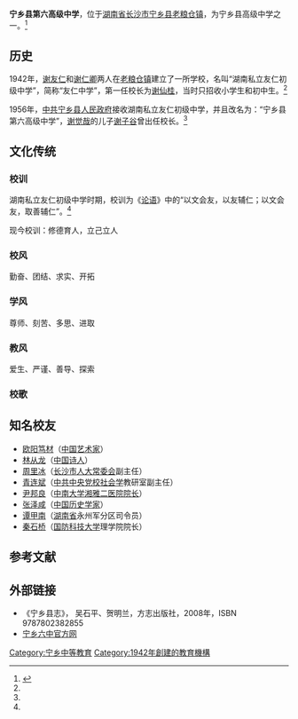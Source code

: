 {{Infobox School
| name                            = 宁乡县第六高级中学<br />宁乡六中
| other_name                      = <small>Ningxiang county Sixth Senior High School </small>
| image                           =
| motto <!-- 校训 -->             = 修德育人，立己立人
| established  <!-- 成立时间 -->  = 1942年 
| religion <!--  宗教 -->         = 
| type   <!-- 类型国立或私立 -->  = [[国立|国立]][[完全中学|完全中学]]
| affiliation   <!-- 办学团体 --> = [[中华人民共和国教育部|中华人民共和国教育部]]
| district <!-- 所属国省市县 -->  = {{CHN}}[[湖南省|湖南省]][[长沙市|长沙市]][[宁乡县|宁乡县]]
| grades  <!-- 年级数目 -->       = 
| president <!-- 校监 -->         =
| principal  <!-- 校长 -->        = 刘亚军
| dean   <!-- 主任 -->            =
| sc    <!-- 学生会主席 -->       =
| faculty  <!-- 教师人数 -->      = 65人
| staff  <!-- 职员人数 -->        = 19人
| enrollment  <!-- 学生人数 -->   = 
| magazine   <!-- 刊物 -->        =《枫景集》
| free_label     = 面积
| free_text<!-- 面积 -->          = 8万平方米
| free_label2    = 校慶紀念日
| free_text2 <!-- 校庆日期 -->    = 
| free_label3    = 坐标
| free_text3 <!-- 经纬度 -->    = {{coord|28.088943|N|112.222595|E|format=dms|region:CN_type:edu|display=inline,title}}
| location  <!-- 地址 -->         =  [[长沙市|长沙市]][[宁乡县|宁乡县]][[老粮仓镇|老粮仓镇]]
| website                         =  {{URL|http://www.hnnxlz.com/index.aspx}} 
}}
'''宁乡县第六高级中学'''，位于[[湖南省|湖南省]][[长沙市|长沙市]][[宁乡县|宁乡县]][[老粮仓镇|老粮仓镇]]，为宁乡县高级中学之一。<ref name="ynw " >{{cite book |author=	吴石平、贺明兰 |title=《宁乡县志》|year=2008年 |publisher=方志出版社 |location= |pages= |isbn=9787802382855 |language = zh-cn}}</ref>

== 历史 ==
1942年，[[谢友仁|谢友仁]]和[[谢仁卿|谢仁卿]]两人在[[老粮仓镇|老粮仓镇]]建立了一所学校，名叫“湖南私立友仁初级中学”，简称“友仁中学”，第一任校长为[[谢仙桂|谢仙桂]]，当时只招收小学生和初中生。<ref name="ynw " />

1956年，[[中共|中共]][[宁乡县|宁乡县]][[人民政府|人民政府]]接收湖南私立友仁初级中学，并且改名为：“宁乡县第六高级中学”，[[谢觉哉|谢觉哉]]的儿子[[谢子谷|谢子谷]]曾出任校长。<ref name="ynw " />

== 文化传统 ==
=== 校训 ===
湖南私立友仁初级中学时期，校训为《[[论语|论语]]》中的“以文会友，以友辅仁；以文会友，取善辅仁”。<ref name="ynw " />

现今校训：修德育人，立己立人

=== 校风 ===
勤奋、团结、求实、开拓

=== 学风 ===
尊师、刻苦、多思、进取

=== 教风 ===
爱生、严谨、善导、探索

=== 校歌 ===
{{quote|width=200px|Background=green|
<p><big>宁乡六中校歌</big></p>
<p>沩山之巅</p>
<p>望北罘罳双乳</p>
<p>诸峰矗立</p>
<p>如花束</p>
<p>山川灵毓产贤豪</p>
<p>吾校吾中</p>
<p>诞文教</p>
<p>立己立人</p>
<p>教忠教义</p>
<p>家族如斯</p>
<p>国族如斯</p>
<p>人文蔚然如飞豹</p>
}}

== 知名校友 ==
* [[欧阳笃材|欧阳笃材]]（[[中国|中国]][[艺术家|艺术家]]）
* [[林从龙|林从龙]]（[[中国|中国]][[诗人|诗人]]）
* [[周里冰|周里冰]]（[[长沙市|长沙市]][[人大常委会|人大常委会]]副主任）
* [[青连斌|青连斌]]（[[中共中央党校|中共中央党校]][[社会学|社会学]]教研室副主任）
* [[尹邦良|尹邦良]]（[[中南大学|中南大学]][[湘雅二医院|湘雅二医院]][[院长|院长]]）
* [[张泽咸|张泽咸]]（[[中国|中国]][[历史学家|历史学家]]）
* [[谭甲南|谭甲南]]（[[湖南省|湖南省]]永州军分区司令员）
* [[秦石桥|秦石桥]]（[[国防科技大学|国防科技大学]]理学院院长）

==参考文献==
<div class="references-small">
<references></references>
</div>

== 外部链接 ==
*《宁乡县志》，	吴石平、贺明兰，方志出版社，2008年，ISBN 9787802382855
* [http://www.hnnxlz.com/index.aspx 宁乡六中官方网]{{dead link|date=2017年12月 |bot=InternetArchiveBot |fix-attempted=yes }}
{{宁乡县学校名单}}

[[Category:宁乡中等教育|Category:宁乡中等教育]]
[[Category:1942年創建的教育機構|Category:1942年創建的教育機構]]